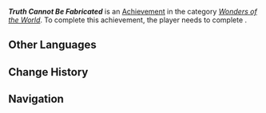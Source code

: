 {{Achievement Infobox
|id           = 81550
|order id     = 1534
|category     = Wonders of the World
|description  = Help the real Wayob Manifestation fight off false enemies.
|requirements = Complete ''[[The Mystery of Tecoloapan Beach]]''
|primogems    = 5
|tracking     = 
|topic        = 
|type         = Quest
|quest        = 
|hidden       = 1
}}
'''''Truth Cannot Be Fabricated''''' is an [[Achievement]] in the category ''[[Wonders of the World]]''. To complete this achievement, the player needs to complete {{Quest|The Mystery of Tecoloapan Beach}}.
<!--
==Video Guides==
{{EVT
|video1   = 
|caption1 = 
}}
-->
==Other Languages==
{{Other Languages
|en       = Truth Cannot Be Fabricated
|zhs      = 真的假不了
|zhs_rm   = 
|zht      = 真的假不了
|zht_rm   = 
|zh_tl    = 
|ja       = 本当の本当だって
|ja_rm    = 
|ja_tl    = 
|ko       = 진짜로 가짜가 아니야
|ko_tl    = 
|es       = La verdad siempre sale a la luz
|es_tl    = The Truth Always Comes to Light
|fr       = La vérité ne peut être fabriquée
|fr_tl    = Truth Cannot Be Fabricated
|ru       = Истину не подделать
|ru_tl    = 
|th       = เรื่องจริงมันโกหกกันไม่ได้หรอก
|th_rm    = 
|th_tl    = 
|vi       = Không Thể Giả Được
|vi_tl    = 
|de       = Die Wahrheit lässt sich nicht erfinden
|de_tl    = 
|id       = Yang Asli Bukan Yang Palsu
|id_tl    = 
|pt       = A Verdade Não Pode Ser Fabricada
|pt_tl    = 
|tr       = Gerçek Taklit Edilemez
|tr_tl    = 
|it       = La verità non s'inventa
|it_tl    = 
}}

==Change History==
{{Change History|5.2}}

==Navigation==
{{Achievement Navbox}}